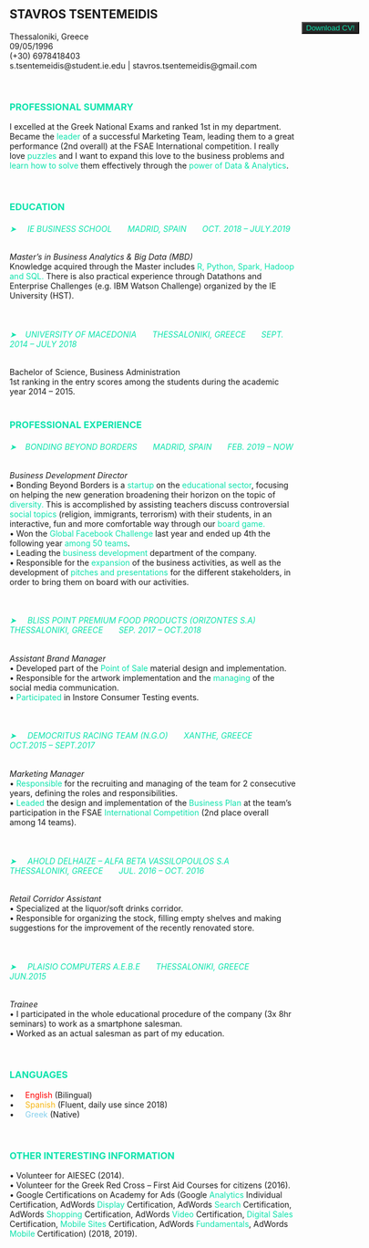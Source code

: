 </br>

## STAVROS TSENTEMEIDIS    
Thessaloniki, Greece    
09/05/1996    
(+30) 6978418403   
s.tsentemeidis@student.ie.edu | stavros.tsentemeidis@gmail.com                

</br> 

<div style= "float:right;position: relative; top: -130px; right: -110px;">
<form method="get" action="Stavros_Tsentemeidis_CV_IE.pdf">
   <button type="submit" style="background-color:#272727"><span style="color:#0ce3ac">Download CV!</span></button>
</form>
</div>


### <span style="color:#0ce3ac">PROFESSIONAL SUMMARY</span>

I excelled at the Greek National Exams and ranked 1st in my department. Became the <span style="color:#0ce3ac">leader</span>  of a successful Marketing Team, leading them to a great performance (2nd overall) at the FSAE International competition. I really love <span style="color:#0ce3ac">puzzles</span> and I want to expand this love to the business problems and <span style="color:#0ce3ac">learn how to solve</span> them effectively through the <span style="color:#0ce3ac">power of Data & Analytics</span>.

</br> 





### <span style="color:#0ce3ac">EDUCATION</span>  

###### <span style="color:#0ce3ac">➤ &nbsp;&nbsp;&nbsp; IE BUSINESS SCHOOL &nbsp;&nbsp;&nbsp;&nbsp;&nbsp; MADRID, SPAIN &nbsp;&nbsp;&nbsp;&nbsp;&nbsp; OCT. 2018 – JULY.2019</span>                 
*Master’s in Business Analytics & Big Data (MBD)*      
Knowledge acquired through the Master includes <span style="color:#0ce3ac">R, Python, Spark, Hadoop and SQL.</span>  There is also practical experience through Datathons and Enterprise Challenges (e.g. IBM Watson Challenge) organized by the IE University (HST).


</br> 

###### <span style="color:#0ce3ac">➤ &nbsp;&nbsp;&nbsp;UNIVERSITY OF MACEDONIA &nbsp;&nbsp;&nbsp;&nbsp;&nbsp; THESSALONIKI, GREECE &nbsp;&nbsp;&nbsp;&nbsp;&nbsp; SEPT. 2014 – JULY 2018</span>

Bachelor of Science, Business Administration                         				     	                       
1st ranking in the entry scores among the students during the academic year 2014 – 2015.                                                     
</br> 









### <span style="color:#0ce3ac">PROFESSIONAL EXPERIENCE</span>    


###### <span style="color:#0ce3ac">➤ &nbsp;&nbsp;&nbsp;BONDING BEYOND BORDERS &nbsp;&nbsp;&nbsp;&nbsp;&nbsp; MADRID, SPAIN &nbsp;&nbsp;&nbsp;&nbsp;&nbsp; FEB. 2019 – NOW</span>

*Business Development Director*     	                             
• Bonding Beyond Borders is a <span style="color:#0ce3ac">startup</span> on the <span style="color:#0ce3ac">educational sector</span>, focusing on helping the new generation broadening their horizon on the topic of <span style="color:#0ce3ac">diversity.</span> This is accomplished by assisting teachers discuss controversial <span style="color:#0ce3ac">social topics</span> (religion, immigrants, terrorism) with their students, in an interactive, fun and more comfortable way through our <span style="color:#0ce3ac">board game.</span>   
• Won the <span style="color:#0ce3ac">Global Facebook Challenge</span> last year and ended up 4th the following year <span style="color:#0ce3ac">among 50 teams</span>.    
• Leading the <span style="color:#0ce3ac">business development</span> department of the company.        
• Responsible for the <span style="color:#0ce3ac">expansion</span> of the business activities, as well as the development of <span style="color:#0ce3ac">pitches and presentations</span> for the different stakeholders, in order to bring them on board with our activities.     

</br> 

###### <span style="color:#0ce3ac">➤ &nbsp;&nbsp;&nbsp; BLISS POINT PREMIUM FOOD PRODUCTS (ORIZONTES S.A) &nbsp;&nbsp;&nbsp;&nbsp;&nbsp; THESSALONIKI, GREECE &nbsp;&nbsp;&nbsp;&nbsp;&nbsp; SEP. 2017 – OCT.2018</span>

*Assistant Brand Manager*     	                             
• Developed part of the <span style="color:#0ce3ac">Point of Sale</span> material design and implementation.      
• Responsible for the artwork implementation and the <span style="color:#0ce3ac">managing</span> of the social media communication.     
• <span style="color:#0ce3ac">Participated</span> in Instore Consumer Testing events.      

</br> 

###### <span style="color:#0ce3ac">➤ &nbsp;&nbsp;&nbsp; DEMOCRITUS RACING TEAM (N.G.O) &nbsp;&nbsp;&nbsp;&nbsp;&nbsp; XANTHE, GREECE &nbsp;&nbsp;&nbsp;&nbsp;&nbsp; OCT.2015 – SEPT.2017</span>

*Marketing Manager*                                    
•	<span style="color:#0ce3ac">Responsible</span> for the recruiting and managing of the team for 2 consecutive years, defining the roles and responsibilities.        
•	<span style="color:#0ce3ac">Leaded</span> the design and implementation of the <span style="color:#0ce3ac">Business Plan</span> at the team’s participation in the FSAE <span style="color:#0ce3ac">International Competition</span> (2nd place overall among 14 teams).      


</br> 

###### <span style="color:#0ce3ac">➤ &nbsp;&nbsp;&nbsp; AHOLD DELHAIZE – ALFA BETA VASSILOPOULOS S.A &nbsp;&nbsp;&nbsp;&nbsp;&nbsp; THESSALONIKI, GREECE &nbsp;&nbsp;&nbsp;&nbsp;&nbsp; JUL. 2016 – OCT. 2016</span>
  
*Retail Corridor Assistant*                             		     				                                                 
• Specialized at the liquor/soft drinks corridor.        
• Responsible for organizing the stock, filling empty shelves and making suggestions for the improvement of the recently renovated store.  

</br> 

###### <span style="color:#0ce3ac">➤ &nbsp;&nbsp;&nbsp; PLAISIO COMPUTERS A.E.B.E &nbsp;&nbsp;&nbsp;&nbsp;&nbsp; THESSALONIKI, GREECE &nbsp;&nbsp;&nbsp;&nbsp;&nbsp; JUN.2015</span>
    
*Trainee*                                                                                                               
•	I participated in the whole educational procedure of the company (3x 8hr seminars) to work as a smartphone salesman.      
•	Worked as an actual salesman as part of my education.      

</br> 






### <span style="color:#0ce3ac">LANGUAGES</span> 

• &nbsp;&nbsp;&nbsp; <span style="color:red">English</span> (Bilingual)      
• &nbsp;&nbsp;&nbsp; <span style="color:#f6b511">Spanish</span> (Fluent, daily use since 2018)   
• &nbsp;&nbsp;&nbsp; <span style="color:#83ceec">Greek</span> (Native)    

</br>    








### <span style="color:#0ce3ac">OTHER INTERESTING INFORMATION</span>      
•	Volunteer for AIESEC (2014).       
•	Volunteer for the Greek Red Cross – First Aid Courses for citizens (2016).         
•	Google Certifications on Academy for Ads (Google <span style="color:#0ce3ac">Analytics</span> Individual Certification, AdWords <span style="color:#0ce3ac">Display</span> Certification, AdWords <span style="color:#0ce3ac">Search</span> Certification, AdWords <span style="color:#0ce3ac">Shopping</span> Certification, AdWords <span style="color:#0ce3ac">Video</span> Certification, <span style="color:#0ce3ac">Digital Sales</span> Certification, <span style="color:#0ce3ac">Mobile Sites</span> Certification, AdWords <span style="color:#0ce3ac">Fundamentals</span>, AdWords <span style="color:#0ce3ac">Mobile</span> Certification) (2018, 2019).   

